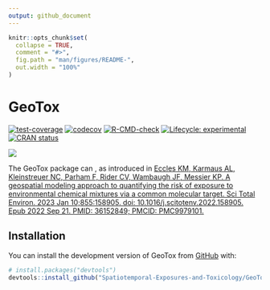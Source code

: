 ```yaml
---
output: github_document
---
```


<!-- README.md is generated from README.Rmd. Please edit that file -->

```r
knitr::opts_chunk$set(
  collapse = TRUE,
  comment = "#>",
  fig.path = "man/figures/README-",
  out.width = "100%"
)
```

# GeoTox

<!-- badges: start -->

[![test-coverage](https://github.com/Spatiotemporal-Exposures-and-Toxicology/GeoTox/actions/workflows/test-coverage.yaml/badge.svg)](https://github.com/Spatiotemporal-Exposures-and-Toxicology/GeoTox/actions/workflows/test-coverage.yaml)
[![codecov](https://codecov.io/github/Spatiotemporal-Exposures-and-Toxicology/GeoTox/graph/badge.svg?token=I1L9BZJ58Y)](https://codecov.io/github/Spatiotemporal-Exposures-and-Toxicology/GeoTox)
[![R-CMD-check](https://github.com/Spatiotemporal-Exposures-and-Toxicology/GeoTox/actions/workflows/check-release.yaml/badge.svg)](https://github.com/Spatiotemporal-Exposures-and-Toxicology/GeoTox/actions/workflows/check-release.yaml)
[![Lifecycle: experimental](https://img.shields.io/badge/lifecycle-experimental-orange.svg)](https://lifecycle.r-lib.org/articles/stages.html#experimental) [![CRAN status](https://www.r-pkg.org/badges/version/GeoTox)](https://CRAN.R-project.org/package=GeoTox)

<!-- badges: end -->

![](https://codecov.io/github/Spatiotemporal-Exposures-and-Toxicology/GeoTox/graphs/icicle.svg?token=I1L9BZJ58Y)

The GeoTox package can <x y z plus other stuff>, as introduced in [Eccles KM, Karmaus AL, Kleinstreuer NC, Parham F, Rider CV, Wambaugh JF, Messier KP. A geospatial modeling approach to quantifying the risk of exposure to environmental chemical mixtures via a common molecular target. Sci Total Environ. 2023 Jan 10;855:158905. doi: 10.1016/j.scitotenv.2022.158905. Epub 2022 Sep 21. PMID: 36152849; PMCID: PMC9979101.](https://pubmed.ncbi.nlm.nih.gov/36152849/)

## Installation

You can install the development version of GeoTox from [GitHub](https://github.com/) with:

``` r
# install.packages("devtools")
devtools::install_github("Spatiotemporal-Exposures-and-Toxicology/GeoTox")
```
